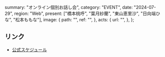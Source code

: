   summary: "オンライン個別お話し会",
  category: "EVENT",
  date: "2024-07-29",
  region: "Web",
  present: ["橋本桃呼", "葉月紗蘭", "東山恵里沙", "日向端ひな", "松本ももな"],
  image: {
    path: "",
    ref: "",
  },
  acts: {
    url: "",
  },
};

## リンク

- [公式スケジュール](https://takanenonadeshiko.jp/?p=2270)
